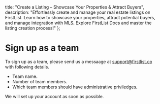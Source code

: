 
<meta name="og:title" content="Create Exclusive Listings Quickly with FirstList" />
<meta name="og:description" content="Effortlessly create & manage listings on FirstList. Learn how to showcase properties, attract buyers, and manage MLS integration. Explore FirstList Docs & master the process!"/>

  title: "Create a Listing – Showcase Your Properties & Attract Buyers",
  description: "Effortlessly create and manage your real estate listings on FirstList. Learn how to showcase your properties, attract potential buyers, and manage integration with MLS. Explore FirstList Docs and master the listing creation process!"
};


<HeroPattern />

# Sign up as a team

To sign up as a team, please send us a messaage at support@firstlist.co with following details.
* Team name.
* Number of team members.
* Which team members should have administrative priviledges.

We will set up your account as soon as possible.
